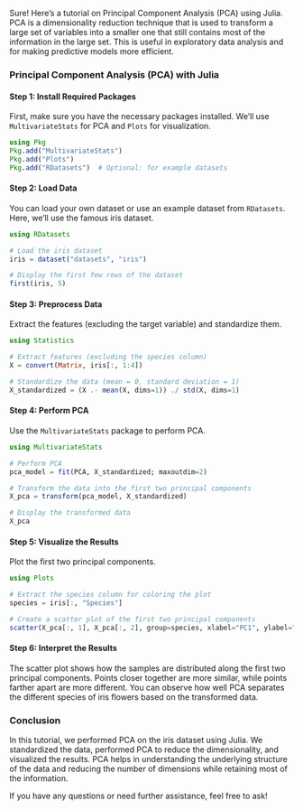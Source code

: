 Sure! Here's a tutorial on Principal Component Analysis (PCA) using Julia. PCA is a dimensionality reduction technique that is used to transform a large set of variables into a smaller one that still contains most of the information in the large set. This is useful in exploratory data analysis and for making predictive models more efficient.

### Principal Component Analysis (PCA) with Julia

#### Step 1: Install Required Packages
First, make sure you have the necessary packages installed. We'll use `MultivariateStats` for PCA and `Plots` for visualization.

```julia
using Pkg
Pkg.add("MultivariateStats")
Pkg.add("Plots")
Pkg.add("RDatasets")  # Optional: for example datasets
```

#### Step 2: Load Data
You can load your own dataset or use an example dataset from `RDatasets`. Here, we'll use the famous iris dataset.

```julia
using RDatasets

# Load the iris dataset
iris = dataset("datasets", "iris")

# Display the first few rows of the dataset
first(iris, 5)
```

#### Step 3: Preprocess Data
Extract the features (excluding the target variable) and standardize them.

```julia
using Statistics

# Extract features (excluding the species column)
X = convert(Matrix, iris[:, 1:4])

# Standardize the data (mean = 0, standard deviation = 1)
X_standardized = (X .- mean(X, dims=1)) ./ std(X, dims=1)
```

#### Step 4: Perform PCA
Use the `MultivariateStats` package to perform PCA.

```julia
using MultivariateStats

# Perform PCA
pca_model = fit(PCA, X_standardized; maxoutdim=2)

# Transform the data into the first two principal components
X_pca = transform(pca_model, X_standardized)

# Display the transformed data
X_pca
```

#### Step 5: Visualize the Results
Plot the first two principal components.

```julia
using Plots

# Extract the species column for coloring the plot
species = iris[:, "Species"]

# Create a scatter plot of the first two principal components
scatter(X_pca[:, 1], X_pca[:, 2], group=species, xlabel="PC1", ylabel="PC2", title="PCA of Iris Dataset")
```

#### Step 6: Interpret the Results
The scatter plot shows how the samples are distributed along the first two principal components. Points closer together are more similar, while points farther apart are more different. You can observe how well PCA separates the different species of iris flowers based on the transformed data.

### Conclusion
In this tutorial, we performed PCA on the iris dataset using Julia. We standardized the data, performed PCA to reduce the dimensionality, and visualized the results. PCA helps in understanding the underlying structure of the data and reducing the number of dimensions while retaining most of the information.

If you have any questions or need further assistance, feel free to ask!
